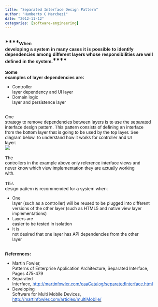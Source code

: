 ```yaml
---
title: "Separated Interface Design Pattern"
author: "Humberto C Marchezi"
date: "2012-11-12"
categories: [software-engineering]
---
```


<div dir="ltr" style="text-align: left;" trbidi="on">

  

****<span style="font-family: Arial; font-size: 15px; vertical-align: baseline; white-space: pre-wrap;">When developing a system in many cases it is possible to identify dependencies among different layers whose responsibilities are well defined in the system.</span>****
===============================================================================================================================================================================================================================================================================

**<span
style="font-family: Arial; font-size: 15px; vertical-align: baseline; white-space: pre-wrap;">Some
examples of layer dependencies are:</span>  
**

-   <span
    style="vertical-align: baseline; white-space: pre-wrap;">Controller
    layer dependency and UI layer</span>
-   <span
    style="vertical-align: baseline; white-space: pre-wrap;">Domain
    logic layer and persistence layer</span>

<span
style="font-family: Arial; font-size: 15px; vertical-align: baseline; white-space: pre-wrap;"></span>  
<span
style="font-family: Arial; font-size: 15px; vertical-align: baseline; white-space: pre-wrap;">One
strategy to remove dependencies between layers is to use the separated
interface design pattern. This pattern consists of defining an interface
from the bottom layer that is going to be used by the top layer. See
diagram below  to understand how it works for controller and UI
layer:</span>  
<span
style="font-family: Arial; font-size: 15px; vertical-align: baseline; white-space: pre-wrap;"></span><img src="https://docs.google.com/drawings/image?id=sCc_ncfu15Z_cXf4Jx28UdQ&amp;w=589&amp;h=468&amp;rev=316&amp;ac=1" /><span
style="font-family: Arial; font-size: 15px; vertical-align: baseline; white-space: pre-wrap;"></span>  
<span
style="font-family: Arial; font-size: 15px; vertical-align: baseline; white-space: pre-wrap;"></span>  
<span
style="font-family: Arial; font-size: 15px; vertical-align: baseline; white-space: pre-wrap;">The
controllers in the example above only reference interface views and
never know which view implementation they are actually working
with.</span>  
<span
style="font-family: Arial; font-size: 15px; vertical-align: baseline; white-space: pre-wrap;"></span>  
<span
style="font-family: Arial; font-size: 15px; vertical-align: baseline; white-space: pre-wrap;">This
design pattern is recommended for a system when:</span>  

-   <span style="vertical-align: baseline; white-space: pre-wrap;">One
    layer (such as a controller) will be reused to be plugged into
    different versions of the other layer (such as HTML5 and native view
    layer implementations)</span>
-   <span
    style="vertical-align: baseline; white-space: pre-wrap;">Layers are
    easier to be tested in isolation</span>
-   <span style="vertical-align: baseline; white-space: pre-wrap;">It is
    not desired that one layer has API dependencies from the other
    layer</span>

<span
style="font-family: Arial; font-size: 15px; vertical-align: baseline; white-space: pre-wrap;"></span>  
<span
style="font-family: Arial; font-size: 15px; font-weight: bold; vertical-align: baseline; white-space: pre-wrap;">References:</span>  

-   <span
    style="vertical-align: baseline; white-space: pre-wrap;">Martin
    Fowler, Patterns of Enterprise Application Architecture, Separated
    Interface, Pages 475-479</span>
-   <span
    style="vertical-align: baseline; white-space: pre-wrap;">Separated
    Interface, </span>[<span
    style="color: #1155cc; vertical-align: baseline; white-space: pre-wrap;">http://martinfowler.com/eaaCatalog/separatedInterface.html</span>](http://martinfowler.com/eaaCatalog/separatedInterface.html)<span
    style="vertical-align: baseline; white-space: pre-wrap;"></span>
-   <span
    style="vertical-align: baseline; white-space: pre-wrap;">Developing
    Software for Multi Mobile Devices, </span>[<span
    style="color: #1155cc; vertical-align: baseline; white-space: pre-wrap;">http://martinfowler.com/articles/multiMobile/</span>](http://martinfowler.com/articles/multiMobile/)<span
    style="vertical-align: baseline; white-space: pre-wrap;"></span>

<span
style="font-family: Arial; font-size: 15px; vertical-align: baseline; white-space: pre-wrap;"></span>  
<span
style="font-family: Arial; font-size: 15px; vertical-align: baseline; white-space: pre-wrap;"></span>  
<span
style="font-family: Arial; font-size: 15px; vertical-align: baseline; white-space: pre-wrap;"></span>  
<span
style="font-family: Arial; font-size: 15px; vertical-align: baseline; white-space: pre-wrap;"></span>  
<span
style="font-family: Arial; font-size: 15px; vertical-align: baseline; white-space: pre-wrap;"></span>

</div>
